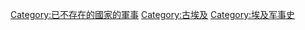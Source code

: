 [[Category:已不存在的國家的軍事|Category:已不存在的國家的軍事]]
[[Category:古埃及|Category:古埃及]]
[[Category:埃及军事史|Category:埃及军事史]]